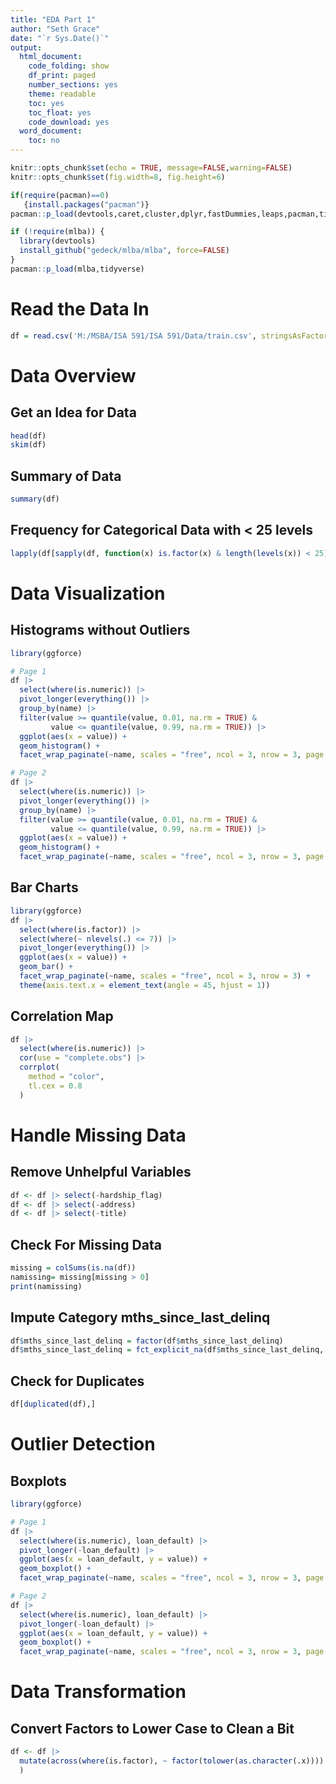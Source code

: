 ---
title: "EDA Part 1"
author: "Seth Grace"
date: "`r Sys.Date()`"
output: 
  html_document:
    code_folding: show
    df_print: paged
    number_sections: yes
    theme: readable
    toc: yes
    toc_float: yes
    code_download: yes
  word_document:
    toc: no
---

```{r setup, include=FALSE,message=FALSE}
knitr::opts_chunk$set(echo = TRUE, message=FALSE,warning=FALSE)
knitr::opts_chunk$set(fig.width=8, fig.height=6)

if(require(pacman)==0)
   {install.packages("pacman")}
pacman::p_load(devtools,caret,cluster,dplyr,fastDummies,leaps,pacman,tidyverse,skimr,fastDummies,GGally,DataExplorer,ggrepel,ggthemes,dslabs,scatterplot3d,corrplot, ggforce)

if (!require(mlba)) {
  library(devtools)
  install_github("gedeck/mlba/mlba", force=FALSE)
}
pacman::p_load(mlba,tidyverse)
```

# Read the Data In
```{r}
df = read.csv('M:/MSBA/ISA 591/ISA 591/Data/train.csv', stringsAsFactors = TRUE)
```

# Data Overview

## Get an Idea for Data
```{r}
head(df)
skim(df)
```
## Summary of Data
```{r}
summary(df)
```

## Frequency for Categorical Data with < 25 levels
```{r}
lapply(df[sapply(df, function(x) is.factor(x) & length(levels(x)) < 25)], table)
```
# Data Visualization

## Histograms without Outliers
```{r}
library(ggforce)

# Page 1
df |>
  select(where(is.numeric)) |>
  pivot_longer(everything()) |>
  group_by(name) |>
  filter(value >= quantile(value, 0.01, na.rm = TRUE) & 
         value <= quantile(value, 0.99, na.rm = TRUE)) |>
  ggplot(aes(x = value)) +
  geom_histogram() +
  facet_wrap_paginate(~name, scales = "free", ncol = 3, nrow = 3, page = 1)

# Page 2
df |>
  select(where(is.numeric)) |>
  pivot_longer(everything()) |>
  group_by(name) |>
  filter(value >= quantile(value, 0.01, na.rm = TRUE) & 
         value <= quantile(value, 0.99, na.rm = TRUE)) |>
  ggplot(aes(x = value)) +
  geom_histogram() +
  facet_wrap_paginate(~name, scales = "free", ncol = 3, nrow = 3, page = 2)
```

## Bar Charts
```{r}
library(ggforce)
df |>
  select(where(is.factor)) |>
  select(where(~ nlevels(.) <= 7)) |>
  pivot_longer(everything()) |>
  ggplot(aes(x = value)) +
  geom_bar() +
  facet_wrap_paginate(~name, scales = "free", ncol = 3, nrow = 3) +
  theme(axis.text.x = element_text(angle = 45, hjust = 1))
```
## Correlation Map
```{r}
df |>
  select(where(is.numeric)) |>
  cor(use = "complete.obs") |>
  corrplot(
    method = "color",
    tl.cex = 0.8
  )
```

# Handle Missing Data

## Remove Unhelpful Variables
```{r}
df <- df |> select(-hardship_flag)
df <- df |> select(-address)
df <- df |> select(-title)
```

## Check For Missing Data
```{r}
missing = colSums(is.na(df))
namissing= missing[missing > 0]
print(namissing)
```

## Impute Category mths_since_last_delinq
```{r}
df$mths_since_last_delinq = factor(df$mths_since_last_delinq)
df$mths_since_last_delinq = fct_explicit_na(df$mths_since_last_delinq, 'never')
```

## Check for Duplicates
```{r}
df[duplicated(df),]
```


# Outlier Detection

## Boxplots 
```{r}
library(ggforce)

# Page 1
df |>
  select(where(is.numeric), loan_default) |>
  pivot_longer(-loan_default) |>
  ggplot(aes(x = loan_default, y = value)) +
  geom_boxplot() +
  facet_wrap_paginate(~name, scales = "free", ncol = 3, nrow = 3, page = 1)

# Page 2
df |>
  select(where(is.numeric), loan_default) |>
  pivot_longer(-loan_default) |>
  ggplot(aes(x = loan_default, y = value)) +
  geom_boxplot() +
  facet_wrap_paginate(~name, scales = "free", ncol = 3, nrow = 3, page = 2)
```

# Data Transformation

## Convert Factors to Lower Case to Clean a Bit
```{r}
df <- df |>
  mutate(across(where(is.factor), ~ factor(tolower(as.character(.x))))
  )
```

